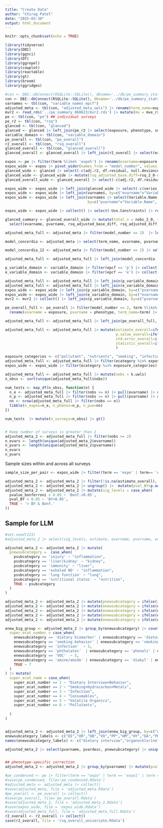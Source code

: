 ```yaml
---
title: "Create Data"
author: "Chirag Patel"
date: "2025-03-30"
output: html_document
---
```


```r
knitr::opts_chunk$set(echo = TRUE)
```

```r
library(tidyverse)
library(DBI)
library(ggsci)
library(DT)
library(ggrepel)
library(cowplot)
library(reactable)
library(gt)
library(broom)
library(ggridges)
```



```r
#con <- DBI::dbConnect(RSQLite::SQLite(), dbname='../db/pe_summary_stats_08_2024.sqlite')
con <- DBI::dbConnect(RSQLite::SQLite(), dbname='../db/pe_summary_stats_01_2025.sqlite')
varnames <- tbl(con, "variable_names_epcf")
adjusted_meta <- tbl(con, "adjusted_meta_uwls") |> rename(term_name=expo_name)
mvr2 <- read_rds('../pe_summary_060623/mvr2.rds') |> mutate(mv = mve_rsq-base_rsq)
pe <- tbl(con, "pe") ## individual surveys
pe_r2 <- tbl(con, "rsq")
glanced <- tbl(con, "glanced")
glanced <- glanced |> left_join(pe_r2 |> select(exposure, phenotype, series, model_number,aggregate_base_model, rsq, adj.r2), by=c("exposure", "phenotype", "model_number", "aggregate_base_model", "series"))
variable_domain <- tbl(con, "variable_domain")
pe_overall <- tbl(con, "pe_overall")
r2_overall <- tbl(con, "rsq_overall")
glanced_overall <- tbl(con, "glanced_overall")
glanced_overall <- glanced_overall |> left_join(r2_overall |> select(exposure, phenotype, model_number,aggregate_base_model, rsq, adj.r2), by=c("exposure", "phenotype", "model_number", "aggregate_base_model"))

```

```r
expos <- pe |> filter(term %like% 'expo%') |> rename(evarname=exposure, pvarname=phenotype)
expos_wide <- expos |> pivot_wider(names_from = "model_number", values_from = c("estimate", "std.error", "statistic", "p.value")) 
glanced_wide <- glanced |> select(-c(adj.r2, df.residual, null.deviance, df.null, deviance)) |> pivot_wider(names_from=c("model_number", "aggregate_base_model"), values_from = c("rsq", "nobs", "AIC", "BIC")) |>  rename(evarname=exposure, pvarname=phenotype)
glanced_wide <- glanced_wide |> mutate(rsq_adjusted_base_diff=rsq_2_0-rsq_2_1, rsq_adjusted_diff = rsq_2_0-rsq_1_0) 
glanced_overall_wide <- glanced_overall |> select(-c(adj.r2, df.residual, null.deviance, df.null, deviance)) |> pivot_wider(names_from=c("model_number", "aggregate_base_model"), values_from = c("rsq", "nobs", "AIC", "BIC")) |>  rename(evarname=exposure, pvarname=phenotype)

expos_wide <- expos_wide |> left_join(glanced_wide |> select(-c(series, log_p, log_e, scaled_p, scaled_e)), by=c("evarname", "pvarname", "exposure_table_name", "phenotype_table_name"))
expos_wide <- expos_wide |> left_join(varnames, by=c("evarname"="Variable.Name", "exposure_table_name"="Data.File.Name"))
expos_wide <- expos_wide |> left_join(varnames |> select(Variable.Name, Data.File.Name, Variable.Description, Data.File.Description), 
                                      by=c("pvarname"="Variable.Name", "phenotype_table_name"="Data.File.Name"))

expos_wide <- expos_wide |> collect() |> select(-Use.Constraints) |> rename(e_data_file_desc=Data.File.Description.x, p_data_file_desc=Data.File.Description.y,e_variable_description=Variable.Description.x, p_variable_description=Variable.Description.y)

glanced_summary <- glanced_overall_wide |> mutate(total_n = nobs_2_0, rsq_adjusted_base_diff = rsq_2_0-rsq_2_1, rsq_adjusted_diff=rsq_2_0-rsq_1_0) |> 
  select(evarname, pvarname, rsq_adjusted_base_diff, rsq_adjusted_diff, total_n)

adjusted_meta_full <- adjusted_meta |> filter(model_number == 2)  |> left_join(glanced_summary, by=c("evarname", "pvarname")) |> collect() ## fully adjusted model

model_concordia <- adjusted_meta |> select(term_name, evarname, pvarname, estimate.uwls, model_number) |> group_by(term_name, evarname, pvarname) |> summarize(model_concordance = sum(sign(estimate.uwls))) |> collect()

model_concordia_12 <- adjusted_meta |> filter(model_number <= 2) |> select(term_name, evarname, pvarname, estimate.uwls) |> group_by(term_name, evarname, pvarname) |> summarize(model_concordance_1_2 = sum(sign(estimate.uwls))) |> collect()

adjusted_meta_full <- adjusted_meta_full |> left_join(model_concordia |> inner_join(model_concordia_12, by = c("term_name", "evarname", "pvarname")),  by = c("term_name", "evarname", "pvarname"))

p_variable_domain <- variable_domain |> filter(epcf == 'p') |> collect() |> group_by(Variable.Name) |> summarise(pvardesc=first(Variable.Description),pcategory=first(category),psubcategory=first(subcategory))
e_variable_domain <- variable_domain |> filter(epcf == 'e') |> collect() |> group_by(Variable.Name) |> summarise(evardesc=first(Variable.Description),ecategory=first(category),esubcategory=first(subcategory))

adjusted_meta_full <- adjusted_meta_full |> left_join(p_variable_domain, by=c("pvarname"="Variable.Name"))
adjusted_meta_full <- adjusted_meta_full |> left_join(e_variable_domain, by=c("evarname"="Variable.Name"))
expos_wide <- expos_wide |> left_join(p_variable_domain, by=c("pvarname"="Variable.Name"))
expos_wide <- expos_wide |> left_join(e_variable_domain, by=c("evarname"="Variable.Name"))
mvr2 <- mvr2 |> collect() |> left_join(p_variable_domain, by=c("pvarname"="Variable.Name"))

pe_overall_full <- pe_overall |> filter(model_number == 2, term %like% "expo%") |> select(term, estimate, std.error, statistic, p.value, exposure, phenotype) |> 
  rename(evarname = exposure, pvarname = phenotype, term_name=term) |> collect()

adjusted_meta_full <- adjusted_meta_full |> left_join(pe_overall_full, by=c("term_name", "evarname", "pvarname"), suffix=c("", "_overall"))

adjusted_meta_full <- adjusted_meta_full |> mutate(estimate_overall=ifelse(k.uwls == 1, estimate.uwls, estimate), 
                                                   p.value_overall=ifelse(k.uwls == 1, p.value.uwls, p.value),
                                                   std.error_overall=ifelse(k.uwls == 1, std.error.uwls, std.error), 
                                                   statistic_overall=ifelse(k.uwls == 1, statistic.uwls, statistic)
                                                   )
```

```r
exposure_categories <- c("pollutant", "nutrients", "smoking", "infection")
adjusted_meta_full <- adjusted_meta_full |> filter(ecategory %in% exposure_categories)
expos_wide <- expos_wide |> filter(ecategory %in% exposure_categories)

```


```r
adjusted_meta_full <- adjusted_meta_full |> mutate(nobs = k.uwls)
n_obss <- sort(unique(adjusted_meta_full$nobs))

num_tests <- map_df(n_obss, function(n) {
  n_e <- adjusted_meta_full |> filter(nobs >= n) |> pull(evarname) |> unique() |> length()
  n_p <- adjusted_meta_full |> filter(nobs >= n) |> pull(pvarname) |> unique() |> length()
  nn <- nrow(adjusted_meta_full |> filter(nobs == n))
  tibble(n_expos=n_e, n_phenos=n_p, n_pxe=nn)
})

num_tests  |> mutate(n_surveys=n_obss) |> gt()



```

```r
# Keep number of surveys is greater than 2
adjusted_meta_2 <- adjusted_meta_full |> filter(nobs >= 2)
n_evars <- length(unique(adjusted_meta_2$evarname))
n_pvars <- length(unique(adjusted_meta_2$pvarname))
n_evars
n_pvars
```

Sample sizes within and across all surveys
```r
sample_size_per_pair <- expos_wide |> filter(term == 'expo' | term== 'expo1') |> group_by(evarname, pvarname) |> summarize(total_n=sum(nobs_2_0), n_surveys=n(), median_n=median(nobs_2_0))

```

```r
adjusted_meta_2 <- adjusted_meta_2 |> filter(!is.na(estimate_overall), !is.na(p.value_overall))
adjusted_meta_2 <- adjusted_meta_2 |> ungroup() |>  mutate(pval_BY=p.adjust(p.value_overall, method="BY"), pvalue_bonferroni=p.adjust(p.value_overall, method="bonferroni"))
adjusted_meta_2 <- adjusted_meta_2 |> mutate(sig_levels = case_when(
  pvalue_bonferroni < 0.05 ~ 'Bonf.<0.05',
  pval_BY < 0.05 ~ 'BY<0.05',
  TRUE ~ '> BY & Bonf.'
))

```

## Sample for LLM 
```r
#set.seed(123)
#adjusted_meta_2 |> select(sig_levels, estimate, evarname, pvarname, evardesc, pvardesc) |> group_by(sig_levels) |> slice_sample(n=500) |> write_csv("../exwas_sample.csv")


```


```r

adjusted_meta_2 <- adjusted_meta_2 |> mutate(
  pnewsubcategory =  case_when(
    psubcategory == 'injury' ~ "inflammation",
    psubcategory == 'liver/kidney' ~ "kidney",
    psubcategory == 'immunity' ~ "liver",
    psubcategory == 'exhaled NO' ~ "inflammation",
    psubcategory == 'lung function' ~ "lung",
    psubcategory == 'nutritional status' ~ "nutrition",
    TRUE ~ psubcategory
  )
)

adjusted_meta_2 <- adjusted_meta_2 |> mutate(pnewsubcategory = ifelse(is.na(pnewsubcategory), pcategory, pnewsubcategory))
adjusted_meta_2 <- adjusted_meta_2 |> mutate(enewsubcategory = ifelse(ecategory == 'infection', 'infection', esubcategory))
adjusted_meta_2 <- adjusted_meta_2 |> mutate(enewsubcategory = ifelse(enewsubcategory == 'pyrethoid', 'pyrethroid', enewsubcategory)) 
adjusted_meta_2 <- adjusted_meta_2 |> mutate(enewsubcategory = ifelse(enewsubcategory == 'amine' | enewsubcategory == 'amide', 'amine/amide', enewsubcategory))
adjusted_meta_2 <- adjusted_meta_2 |> mutate(enewsubcategory = ifelse(enewsubcategory == 'deet', 'amine/amide', enewsubcategory))

enew_big_group <- adjusted_meta_2 |> group_by(enewsubcategory) |> count() |> ungroup() |> mutate(
  super_ecat_number = case_when(
    enewsubcategory == 'dietary biomarker' | enewsubcategory == 'dietary interview' | enewsubcategory == 'supplements'    ~ 1,
    enewsubcategory == 'smoking behavior' | enewsubcategory == 'smoking biomarker' | enewsubcategory == 'hydrocarbon' | enewsubcategory == 'heavy metals'   ~ 2,
    enewsubcategory == 'infection'  ~ 3,
    enewsubcategory == 'phthalates'  | enewsubcategory == 'phenols' | enewsubcategory == 'polyfluoro' ~ 4,
    enewsubcategory == 'VOC'  ~ 5,
    enewsubcategory == 'amine/amide' | enewsubcategory == 'diakyl' | enewsubcategory == 'organochlorine' | enewsubcategory == 'organophosphate' | enewsubcategory == 'priority pesticide' |   enewsubcategory == 'pyrethroid'   ~ 6,
    TRUE ~ 7
  )
) |> mutate(
  super_ecat_name = case_when(
    super_ecat_number == 1 ~ "Dietary Interview+Behavior",
    super_ecat_number == 2 ~ "Smoking+Hydrocarbon+Metals",
    super_ecat_number == 3 ~ "Infection",
    super_ecat_number == 4 ~ "Consumables",
    super_ecat_number == 5 ~ "Volatile Organics",
    super_ecat_number == 6 ~ "Pollutants",
    
  ) 
)


adjusted_meta_2 <- adjusted_meta_2 |> left_join(enew_big_group, by=c("enewsubcategory"))
enewsubcategory_labels <- c("DI","OR","DB","VO","PP","HM","HY","DA","PH","AA","SB","PT","PO","IN", "SU", "SM")
names(enewsubcategory_labels) <- c("dietary interview","organochlorine","dietary biomarker","VOC","priority pesticide","heavy metals","hydrocarbon","diakyl","phenols","amine/amide","smoking biomarker","phthalates","polyfluoro","infection","supplements","smoking behavior" )

adjusted_meta_2 |> select(pvarname, pvardesc, pnewsubcategory) |> unique() |> group_by(pnewsubcategory) |> summarize(n=n(), vardesc_sample=first(pvardesc))



```

```r
## phenotype-specific correction
adjusted_meta_2 <- adjusted_meta_2 |> group_by(pvarname) |> mutate(pval_BY_pheno=p.adjust(p.value_overall, method="BY")) |> ungroup()
```




```r
#pe_condensed <- pe |> filter(term == "expo" | term == 'expo1' | term == 'expo2') |> filter(model_number == 2) |> collect() 
#save(pe_condensed, file='pe_condensed.Rdata')
#adjusted_meta <- adjusted_meta |> collect()
#save(adjusted_meta, file = 'adjusted_meta.Rdata')
#pe_overall <- pe_overall |> collect()
#save(pe_overall, file='pe_overall.Rdata')
#save(adjusted_meta_2, file = 'adjusted_meta_2.Rdata')
#save(expos_wide, file = 'expos_wide.Rdata')
#save(adjusted_meta_full, file = 'adjusted_meta_full.Rdata')
r2_overall <- r2_overall |> collect()
save(r2_overall, file = 'rsq_overall_univariate.Rdata')
```



